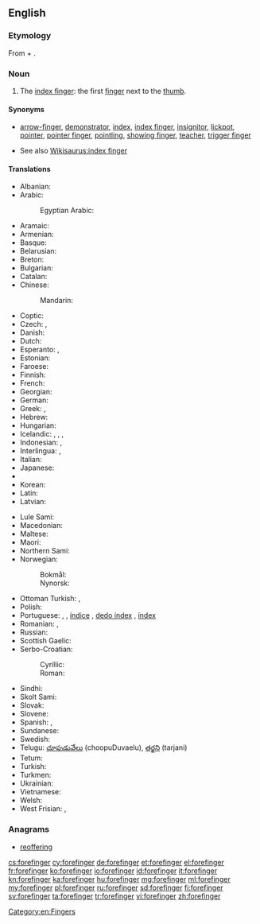 ==English==

===Etymology===
From {{term|fore-}} + {{term|finger}}.

===Noun===
{{en-noun}}

# {{context|human|_|anatomy|lang=en}} The [[index finger]]: the first [[finger]] next to the [[thumb]].

====Synonyms====
* {{sense|index finger}} [[arrow-finger]], [[demonstrator]], [[index]], [[index finger]], [[insignitor]], [[lickpot]], [[pointer]], [[pointer finger]], [[pointling]], [[showing finger]], [[teacher]], [[trigger finger]]
* See also [[Wikisaurus:index finger]]

====Translations====
{{trans-top|first finger next to the thumb}}
* Albanian: {{t|sq|gisht tregues|m}}
* Arabic: {{t|ar|سبابة|f|tr=sabbāba|sc=Arab}}
*: Egyptian Arabic: {{t|arz|سبابة|f|tr=sabbāba|sc=Arab}}
* Aramaic: {{t|arc|ܡܛܘܚܬܐ|f|tr=maṭoḥtāʾ|sc=Hebr}}
* Armenian: {{t|hy|ցուցամատ|tr=c'uc'amat|sc=Armn}}
* Basque: {{t|eu|hatz erakusle}}
* Belarusian: {{t|be|паказальны палец|m|tr=pakazálʹny páljec|sc=Cyrl}}
* Breton: {{t+|br|biz-yod|m}}
* Bulgarian: {{t+|bg|показалец|m|tr=pokazálec|sc=Cyrl}}
* Catalan: {{t|ca|índex|m}}
* Chinese:
*: Mandarin: {{t+|cmn|食指|tr=shízhǐ|sc=Hani}}
* Coptic: {{t|cop|ⲧⲏⲃ ⲛⲡⲛⲓ|m|tr=dīb ʔnʔbni, tīb ʔnʔpni}}
* Czech: {{t+|cs|ukazovák|m}}, {{t+|cs|ukazováček|m}}
* Danish: {{t+|da|pegefinger}}
* Dutch: {{t+|nl|wijsvinger|m}}
* Esperanto: {{t|eo|montra fingro}}, {{t|eo|montrofingro}}
* Estonian: {{t|et|nimetissõrm}}
* Faroese: {{t|fo|fremstifingur|m}}
* Finnish: {{t+|fi|etusormi}}
* French: {{t+|fr|index|m}}
* Georgian: {{t|ka|სალოკი თითი|tr=saloki titi|sc=Geor}}
* German: {{t+|de|Zeigefinger|m}}
* Greek: {{t+|el|δείκτης|m|tr=deíktis}}, {{t+|el|λιχανός|m|sc=Grek}}
* Hebrew: {{t|he|אצבע מורה|m|tr=étzba moré|sc=Hebr}}
* Hungarian: {{t+|hu|mutatóujj}}
* Icelandic: {{t|is|vísifingur|m}}, {{t|is|sleikifingur|m}}, {{t|is|bendifingur|m}}, {{t|is|vísiputti|m}}
* Indonesian: {{t+|id|jari telunjuk}}, {{t|id|tarjani}}
* Interlingua: {{t|ia|digito indice}}, {{t|ia|indice}}
* Italian: {{t+|it|indice|m}}
* Japanese: {{t+|ja|人差し指|tr=ひとさしゆび, hitosashiyubi|sc=Jpan}}
* {{trreq|kn}}
* Korean: {{t+|ko|집게손가락|tr=jipge-songarak|sc=Kore}}
* Latin: {{t|la|index|c}}
* Latvian: {{t|lv|rādītājpirksts|m}}
{{trans-mid}}
* Lule Sami: {{t|smj|tjutjuk}}
* Macedonian: {{t|mk|показалец|m|tr=pokazálec}}
* Maltese: {{t|mt|saba’ l-werrej|m}}
* Maori: {{t|mi|kōroa}}
* Northern Sami: {{t|se|čuvdi}}
* Norwegian:
*: Bokmål: {{t|nb|pekefinger|m}}
*: Nynorsk: {{t|nn|peikefinger|m}}
* Ottoman Turkish: {{t|ota|سبابه|tr=sebbâbe|sc=ota-Arab}}, {{t|ota|شهادت پرمغي|tr=šahadet barmaği|sc=ota-Arab}}
* Polish: {{t+|pl|palec wskazujący|m}}
* Portuguese: {{t|pt|dedo indicador|m}}, {{t|pt|indicador|m}}, [[índice]] {{g|m}} {{qualifier|Portugal}}, [[dedo índex]] {{g|m}} {{qualifier|Portugal}}, [[índex]] {{g|m}} {{qualifier|Portugal}}
* Romanian: {{t|ro|deget arătător|n}}, {{t|ro|arătător|n}}
* Russian: {{t+|ru|указательный палец|m|tr=ukazátel'nyj pálec}}
* Scottish Gaelic: {{t|gd|sgealbag|f}}
* Serbo-Croatian:
*: Cyrillic: {{t|sh|ка̀жипрст|m}}
*: Roman: {{t|sh|kàžiprst|m}}
* Sindhi: {{t+|sd|ڏَسِڻِي|f}}
* Skolt Sami: {{t|sms|čuõjjiǩ}}
* Slovak: {{t|sk|ukazovák|m}}
* Slovene: {{t+|sl|kazalec|m}}
* Spanish: {{t+|es|índice|m}}, {{t|es|dedo índice|m}}
* Sundanese: {{t|su|curuk}}
* Swedish: {{t+|sv|pekfinger|n}}
* Telugu: [[చూపుడువేలు]] (choopuDuvaelu), [[తర్జని]] (tarjani)
* Tetum: {{t|tet|liman fuan hatudu}}
* Turkish: {{t+|tr|işaret parmağı}}
* Turkmen: {{t|tk|süýem barmak}}
* Ukrainian: {{t|uk|вказівний палець|m|tr=vkazívnyj pálecʹ|sc=Cyrl}}
* Vietnamese: {{t+|vi|ngón tay trỏ}}
* Welsh: {{t+|cy|mynegfys}}
* West Frisian: {{t|fy|foarste finger}}, {{t|fy|wiisfinger}}
{{trans-bottom}}

===Anagrams===
* [[reoffering#English|reoffering]]

[[Category:en:Fingers]]

[[cs:forefinger]]
[[cy:forefinger]]
[[de:forefinger]]
[[et:forefinger]]
[[el:forefinger]]
[[fr:forefinger]]
[[ko:forefinger]]
[[io:forefinger]]
[[id:forefinger]]
[[it:forefinger]]
[[kn:forefinger]]
[[ka:forefinger]]
[[hu:forefinger]]
[[mg:forefinger]]
[[ml:forefinger]]
[[my:forefinger]]
[[pl:forefinger]]
[[ru:forefinger]]
[[sd:forefinger]]
[[fi:forefinger]]
[[sv:forefinger]]
[[ta:forefinger]]
[[tr:forefinger]]
[[vi:forefinger]]
[[zh:forefinger]]